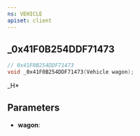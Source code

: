 ```yaml
---
ns: VEHICLE
apiset: client
---
```

## _0x41F0B254DDF71473

```c
// 0x41F0B254DDF71473
void _0x41F0B254DDF71473(Vehicle wagon);
```

_H*

## Parameters
* **wagon**: